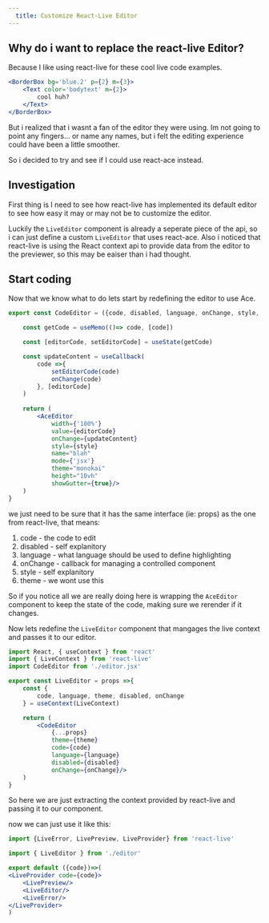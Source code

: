 ```yaml
---
  title: Customize React-Live Editor
---
```







## Why do i want to replace the react-live Editor?

Because I like using react-live for these cool live code examples.

```jsx live=true
<BorderBox bg='blue.2' p={2} m={3}>
    <Text color='bodytext' m={2}>
        cool huh?
    </Text>
</BorderBox>
```

But i realized that i wasnt a fan of the editor they were using. 
Im not going to point any fingers... or name any names, but i felt 
the editing experience could have been a little smoother. 

So i decided to try and see if I could use react-ace instead. 

## Investigation

First thing is I need to see how react-live has implemented its default editor to see 
how easy it may or may not be to customize the editor. 

Luckily the `LiveEditor` component is already a seperate piece of the api, so i can just define a
custom `LiveEditor` that uses react-ace. Also i noticed that react-live is using the React context
api to provide data from the editor to the previewer, so this may be eaiser than i had thought. 


## Start coding

Now that we know what to do lets start by redefining the editor to use Ace. 


```jsx filename=editor.jsx
export const CodeEditor = ({code, disabled, language, onChange, style, theme})=>{

    const getCode = useMemo(()=> code, [code])

    const [editorCode, setEditorCode] = useState(getCode)

    const updateContent = useCallback(
        code =>{
            setEditorCode(code)
            onChange(code)
        }, [editorCode]
    )
    
    return (
        <AceEditor
            width={'100%'}
            value={editorCode}
            onChange={updateContent}
            style={style}
            name="blah"
            mode={'jsx'}
            theme="monokai"
            height="10vh"
            showGutter={true}/>
    )
}
```

we just need to be sure that it has the same interface (ie: props) as the one
from react-live, that means:  


1. code - the code to edit  
2. disabled - self explanitory  
3. language - what language should be used to define highlighting  
4. onChange - callback for managing a controlled component  
5. style - self explanitory  
6. theme - we wont use this  


So if you notice all we are really doing here is wrapping the `AceEditor` component to keep the state of the code, 
making sure we rerender if it changes. 

Now lets redefine the `LiveEditor` component that mangages the live context and passes it to our editor.


```jsx filename=live-editor.jsx
import React, { useContext } from 'react'
import { LiveContext } from 'react-live'
import CodeEditor from './editor.jsx'

export const LiveEditor = props =>{
    const {
        code, language, theme, disabled, onChange
    } = useContext(LiveContext)

    return (
        <CodeEditor 
            {...props} 
            theme={theme} 
            code={code} 
            language={language} 
            disabled={disabled} 
            onChange={onChange}/>
    )
}
```

So here we are just extracting the context provided by react-live and 
passing it to our component. 

now we can just use it like this:

```jsx filename=pre.jsx
import {LiveError, LivePreview, LiveProvider} from 'react-live'

import { LiveEditor } from './editor'

export default ({code})=>(
<LiveProvider code={code}>
    <LivePreview/>
    <LiveEditor/>
    <LiveError/>
</LiveProvider>
)
```
